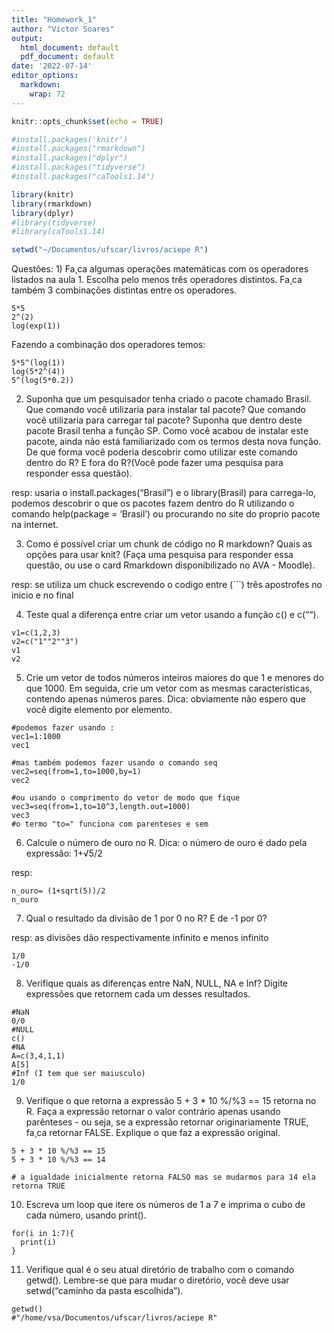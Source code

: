 ```yaml
---
title: "Homework_1"
author: "Victor Soares"
output:
  html_document: default
  pdf_document: default
date: '2022-07-14'
editor_options: 
  markdown: 
    wrap: 72
---
```


```r
knitr::opts_chunk$set(echo = TRUE)
```

```r
#install.packages('knitr')
#install.packages("rmarkdown")
#install.packages("dplyr")
#install.packages("tidyverse")
#install.packages("caTools1.14")

library(knitr)
library(rmarkdown)
library(dplyr)
#library(tidyverse)
#library(caTools1.14)

setwd("~/Documentos/ufscar/livros/aciepe R")
```

Questôes: 1) Fa¸ca algumas operações matemáticas com os operadores
listados na aula 1. Escolha pelo menos três operadores distintos. Fa¸ca
também 3 combinações distintas entre os operadores.

    5*5
    2^(2)
    log(exp(1))

Fazendo a combinação dos operadores temos:

    5*5^(log(1))
    log(5*2^(4))
    5^(log(5*0.2))

2)  Suponha que um pesquisador tenha criado o pacote chamado Brasil. Que
    comando você utilizaria para instalar tal pacote? Que comando você
    utilizaria para carregar tal pacote? Suponha que dentro deste pacote
    Brasil tenha a função SP. Como você acabou de instalar este pacote,
    ainda não está familiarizado com os termos desta nova função. De que
    forma você poderia descobrir como utilizar este comando dentro do R?
    E fora do R?(Você pode fazer uma pesquisa para responder essa
    questão).

resp: usaria o install.packages("Brasil") e o library(Brasil) para
carrega-lo, podemos descobrir o que os pacotes fazem dentro do R
utilizando o comando help(package = 'Brasil') ou procurando no site do
proprio pacote na internet.

3)  Como é possível criar um chunk de código no R markdown? Quais as
    opções para usar knit? (Faça uma pesquisa para responder essa
    questão, ou use o card Rmarkdown disponibilizado no AVA - Moodle).

resp: se utiliza um chuck escrevendo o codigo entre (\`\`\`) três
apostrofes no inicio e no final

4)  Teste qual a diferença entre criar um vetor usando a função c() e
    c("").

<!-- -->

    v1=c(1,2,3)
    v2=c("1""2""3")
    v1
    v2

5)  Crie um vetor de todos números inteiros maiores do que 1 e menores
    do que 1000. Em seguida, crie um vetor com as mesmas
    características, contendo apenas números pares. Dica: obviamente não
    espero que você digite elemento por elemento.

<!-- -->

    #podemos fazer usando :
    vec1=1:1000
    vec1

    #mas também podemos fazer usando o comando seq
    vec2=seq(from=1,to=1000,by=1)
    vec2

    #ou usando o comprimento do vetor de modo que fique 
    vec3=seq(from=1,to=10^3,length.out=1000)
    vec3
    #o termo "to=" funciona com parenteses e sem 

6)  Calcule o número de ouro no R. Dica: o número de ouro é dado pela
    expressão: 1+√5/2

resp:

    n_ouro= (1+sqrt(5))/2
    n_ouro

7)  Qual o resultado da divisão de 1 por 0 no R? E de -1 por 0?

resp: as divisões dão respectivamente infinito e menos infinito

    1/0
    -1/0

8)  Verifique quais as diferenças entre NaN, NULL, NA e Inf? Digite
    expressões que retornem cada um desses resultados.

<!-- -->

    #NaN
    0/0
    #NULL
    c()
    #NA
    A=c(3,4,1,1)
    A[5]
    #Inf (I tem que ser maiusculo)
    1/0

9)  Verifique o que retorna a expressão 5 + 3 \* 10 %/%3 == 15 retorna
    no R. Faça a expressão retornar o valor contrário apenas usando
    parênteses - ou seja, se a expressão retornar originariamente TRUE,
    fa¸ca retornar FALSE. Explique o que faz a expressão original.

<!-- -->

    5 + 3 * 10 %/%3 == 15
    5 + 3 * 10 %/%3 == 14

    # a igualdade inicialmente retorna FALSO mas se mudarmos para 14 ela retorna TRUE

10) Escreva um loop que itere os números de 1 a 7 e imprima o cubo de
    cada número, usando print().

<!-- -->

    for(i in 1:7){
      print(i)
    }

11) Verifique qual é o seu atual diretório de trabalho com o comando
    getwd(). Lembre-se que para mudar o diretório, você deve usar
    setwd("caminho da pasta escolhida").

<!-- -->

    getwd()
    #"/home/vsa/Documentos/ufscar/livros/aciepe R"
